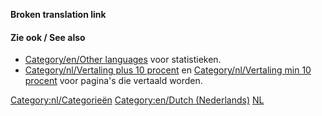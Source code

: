 '''Broken translation link'''{{en/-}}{{en/Bilingual box| Nl
| ''Deze pagina biedt een overzicht over '''artikelen in het Nederlands''' in OpenTTD wiki.<br/>Artikelen met de template {{s|Other_languages}} met parameter'' '''<code><nowiki>language_page=nl</nowiki></code>''' ''worden automatisch toegevoegd aan deze categorie.''
| ''This page provides an index for a wide range of '''articles in Dutch''' in OpenTTD Wiki.<br/>Articles with {{s|Other_languages}} template with'' '''<code><nowiki>language_page=nl</nowiki></code>''' ''parameter automatically link here.''
}}

====Zie ook / See also====
*[[Category/en/Other languages]] voor statistieken.
*[[Category/nl/Vertaling plus 10 procent]] en [[Category/nl/Vertaling min 10 procent]] voor pagina's die vertaald worden.
[[Category:nl/Categorieën]][[Category:en/Dutch (Nederlands)]][[Category:en/Articles in other languages|NL]]